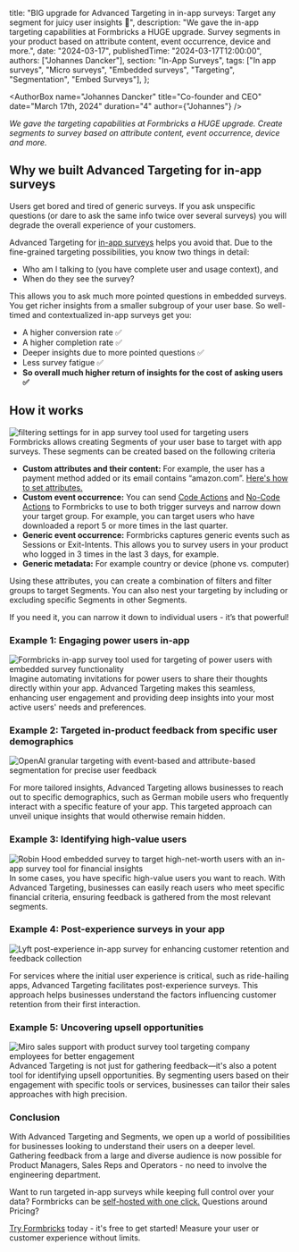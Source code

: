 
  title: "BIG upgrade for Advanced Targeting in in-app surveys: Target any segment for juicy user insights 🍐",
  description:
    "We gave the in-app targeting capabilities at Formbricks a HUGE upgrade. Survey segments in your product based on attribute content, event occurrence, device and more.",
  date: "2024-03-17",
  publishedTime: "2024-03-17T12:00:00",
  authors: ["Johannes Dancker"],
  section: "In-App Surveys",
  tags: ["In app surveys", "Micro surveys", "Embedded surveys", "Targeting", "Segmentation", "Embed Surveys"],
};

<div  className=" mb-4">
<ResponsiveEmbed
  src="https://www.youtube-nocookie.com/embed/0BQp6N4cXzU?si=lYi37T7s199Ci4LY"
  allowFullScreen
  className="rounded-lg w-full"
/>
</div>

<AuthorBox
  name="Johannes Dancker"
  title="Co-founder and CEO"
  date="March 17th, 2024"
  duration="4"
  author={"Johannes"}
/>

_We gave the targeting capabilities at Formbricks a HUGE upgrade. Create segments to survey based on attribute content, event occurrence, device and more._

## Why we built Advanced Targeting for in-app surveys
Users get bored and tired of generic surveys. If you ask unspecific questions (or dare to ask the same info twice over several surveys) you will degrade the overall experience of your customers. 

Advanced Targeting for [in-app surveys](/in-app-survey) helps you avoid that. Due to the fine-grained targeting possibilities, you know two things in detail: 

- Who am I talking to (you have complete user and usage context), and
- When do they see the survey?

This allows you to ask much more pointed questions in embedded surveys. You  get richer insights from a smaller subgroup of your user base. So well-timed and contextualized in-app surveys get you:

- A higher conversion rate ✅
- A higher completion rate ✅
- Deeper insights due to more pointed questions ✅
- Less survey fatigue ✅
- **So overall much higher return of insights for the cost of asking users ✅**

## How it works
<Image src={Filtering} alt="filtering settings for in app survey tool used for targeting users" className="w-full rounded-lg" />
Formbricks allows creating Segments of your user base to target with app surveys. These segments can be created based on the following criteria

- **Custom attributes and their content:** For example, the user has a payment method added or its email contains “amazon.com”. [Here's how to set attributes.](/docs/in-app-surveys/attributes)
- **Custom event occurrence:** You can send [Code Actions](/docs/in-app-surveys/actions#code-actions) and [No-Code Actions](/docs/in-app-surveys/actions#no-code-actions) to Formbricks to use to both trigger surveys and narrow down your target group. For example, you can target users who have downloaded a report 5 or more times in the last quarter.
- **Generic event occurrence:** Formbricks captures generic events such as Sessions or Exit-Intents. This allows you to survey users in your product who logged in 3 times in the last 3 days, for example.
- **Generic metadata:** For example country or device (phone vs. computer)

Using these attributes, you can create a combination of filters and filter groups to target Segments. You can also nest your targeting by including or excluding specific Segments in other Segments. 

If you need it, you can narrow it down to individual users - it’s that powerful!


### Example 1: Engaging power users in-app
<Image src={Formbricks} alt="Formbricks in-app survey tool used for targeting of power users with embedded survey functionality" className="w-full rounded-lg" />
Imagine automating invitations for power users to share their thoughts directly within your app. Advanced Targeting makes this seamless, enhancing user engagement and providing deep insights into your most active users' needs and preferences.

### Example 2: Targeted in-product feedback from specific user demographics
<Image src={OpenAI} alt="OpenAI granular targeting with event-based and attribute-based segmentation for precise user feedback" className="w-full rounded-lg" />

For more tailored insights, Advanced Targeting allows businesses to reach out to specific demographics, such as German mobile users who frequently interact with a specific feature of your app. This targeted approach can unveil unique insights that would otherwise remain hidden.

### Example 3: Identifying high-value users
<Image src={RH} alt="Robin Hood embedded survey to target high-net-worth users with an in-app survey tool for financial insights" className="w-full rounded-lg" />
In some cases, you have specific high-value users you want to reach. With Advanced Targeting, businesses can easily reach users who meet specific financial criteria, ensuring feedback is gathered from the most relevant segments.

### Example 4: Post-experience surveys in your app
<Image src={Lyft} alt="Lyft post-experience in-app survey for enhancing customer retention and feedback collection" className="w-full rounded-lg" />

For services where the initial user experience is critical, such as ride-hailing apps, Advanced Targeting facilitates post-experience surveys. This approach helps businesses understand the factors influencing customer retention from their first interaction.

### Example 5: Uncovering upsell opportunities
<Image src={Miro} alt="Miro sales support with product survey tool targeting company employees for better engagement" className="w-full rounded-lg" />
Advanced Targeting is not just for gathering feedback—it's also a potent tool for identifying upsell opportunities. By segmenting users based on their engagement with specific tools or services, businesses can tailor their sales approaches with high precision.

### Conclusion
With Advanced Targeting and Segments, we open up a world of possibilities for businesses looking to understand their users on a deeper level. Gathering feedback from a large and diverse audience is now possible for Product Managers, Sales Reps and Operators - no need to involve the engineering department. 

Want to run targeted in-app surveys while keeping full control over your data? Formbricks can be [self-hosted with one click.](/docs/self-hosting/production) Questions around Pricing?  

[Try Formbricks](https://app.formbricks.com/auth/signup) today - it's free to get started! Measure your user or customer experience without limits.

